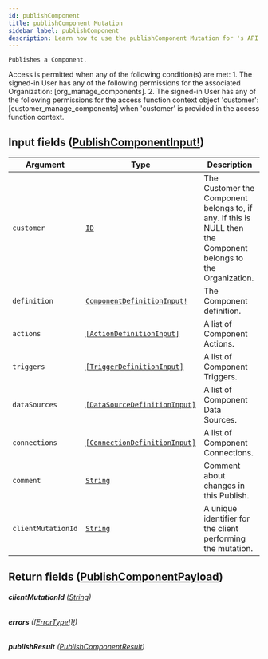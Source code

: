 ```yaml
---
id: publishComponent
title: publishComponent Mutation
sidebar_label: publishComponent
description: Learn how to use the publishComponent Mutation for 's API.
---
```


    Publishes a Component.

Access is permitted when any of the following condition(s) are met: 1. The signed-in User has any of the following permissions for the associated Organization: [org_manage_components]. 2. The signed-in User has any of the following permissions for the access function context object 'customer': [customer_manage_components] when 'customer' is provided in the access function context.

## Input fields ([PublishComponentInput!](api/schema/input_object/PublishComponentInput.mdx))

| Argument           | Type                                                                                   | Description                                                                                                    |
| ------------------ | -------------------------------------------------------------------------------------- | -------------------------------------------------------------------------------------------------------------- |
| `customer`         | [`ID`](api/schema/scalar/ID.mdx)                                                       | The Customer the Component belongs to, if any. If this is NULL then the Component belongs to the Organization. |
| `definition`       | [`ComponentDefinitionInput!`](api/schema/input_object/ComponentDefinitionInput.mdx)    | The Component definition.                                                                                      |
| `actions`          | [`[ActionDefinitionInput]`](api/schema/input_object/ActionDefinitionInput.mdx)         | A list of Component Actions.                                                                                   |
| `triggers`         | [`[TriggerDefinitionInput]`](api/schema/input_object/TriggerDefinitionInput.mdx)       | A list of Component Triggers.                                                                                  |
| `dataSources`      | [`[DataSourceDefinitionInput]`](api/schema/input_object/DataSourceDefinitionInput.mdx) | A list of Component Data Sources.                                                                              |
| `connections`      | [`[ConnectionDefinitionInput]`](api/schema/input_object/ConnectionDefinitionInput.mdx) | A list of Component Connections.                                                                               |
| `comment`          | [`String`](api/schema/scalar/String.mdx)                                               | Comment about changes in this Publish.                                                                         |
| `clientMutationId` | [`String`](api/schema/scalar/String.mdx)                                               | A unique identifier for the client performing the mutation.                                                    |

## Return fields ([PublishComponentPayload](api/schema/object/PublishComponentPayload.mdx))

###### <b>clientMutationId</b> ([String](api/schema/scalar/String.mdx))

###### <b>errors</b> ([[ErrorType!]!](api/schema/object/ErrorType.mdx))

###### <b>publishResult</b> ([PublishComponentResult](api/schema/object/PublishComponentResult.mdx))
